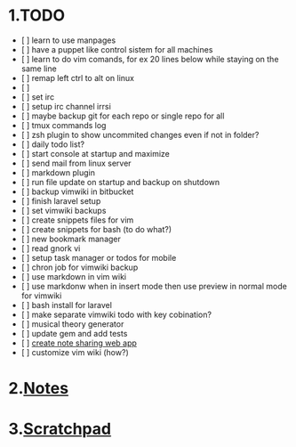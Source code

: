 = 1.TODO =
* [ ] learn to use manpages
* [ ] have a puppet like control sistem for all machines
* [ ] learn to do vim comands, for ex 20 lines below while staying on the same line
* [ ] remap left ctrl to alt on linux
* [ ] 
* [ ] set irc
* [ ] setup irc channel irrsi
* [ ] maybe backup git for each repo or single repo for all
* [ ] tmux commands log
* [ ] zsh plugin to show uncommited changes even if not in folder?
* [ ] daily todo list?
* [ ] start console at startup and maximize
* [ ] send mail from linux server
* [ ] markdown plugin
* [ ] run file update on startup and backup on shutdown
* [ ] backup vimwiki in bitbucket
* [ ] finish laravel setup
* [ ] set vimwiki backups
* [ ] create snippets files for vim
* [ ] create snippets for bash (to do what?)
* [ ] new bookmark manager
* [ ] read gnork vi
* [ ] setup task manager or todos for mobile
* [ ] chron job for vimwiki backup
* [ ] use markdown in vim wiki
* [ ] use markdonw when in insert mode then use preview in normal mode for vimwiki
* [ ] bash install for laravel
* [ ] make separate vimwiki todo with key cobination?
* [ ] musical theory generator
* [ ] update gem and add tests
* [ ] [[create note sharing web app]]
* [ ] customize vim wiki (how?)

= 2.[[Notes]] =

= 3.[[Scratchpad]] =
